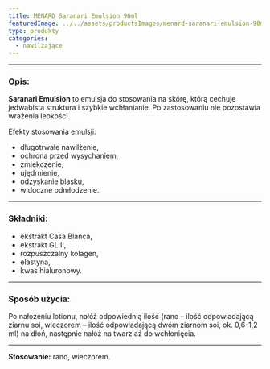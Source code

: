 ```yaml
---
title: MENARD Saranari Emulsion 90ml
featuredImage: ../../assets/productsImages/menard-saranari-emulsion-90ml.png
type: produkty
categories:
  - nawilżające
---
```



<Saranari />

---

<h3>Opis:</h3>

**Saranari Emulsion** to emulsja do stosowania na skórę, którą cechuje jedwabista struktura i szybkie wchłanianie. Po zastosowaniu nie pozostawia wrażenia lepkości.

Efekty stosowania emulsji:

- długotrwałe nawilżenie,
- ochrona przed wysychaniem,
- zmiękczenie,
- ujędrnienie,
- odzyskanie blasku,
- widoczne odmłodzenie.

---

### Składniki:

- ekstrakt Casa Blanca,
- ekstrakt GL II,
- rozpuszczalny kolagen,
- elastyna,
- kwas hialuronowy.

---

### Sposób użycia:

Po nałożeniu lotionu, nałóż odpowiednią ilość (rano – ilość odpowiadającą ziarnu soi, wieczorem – ilość odpowiadającą dwóm ziarnom soi, ok. 0,6-1,2 ml) na dłoń, następnie nałóż na twarz aż do wchłonięcia.

---

**Stosowanie:** rano, wieczorem.

